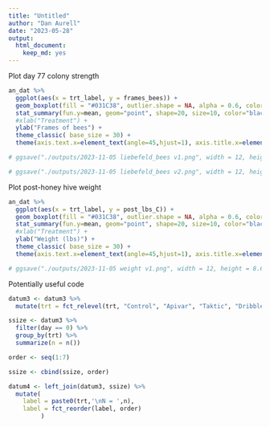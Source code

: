 ```yaml
---
title: "Untitled"
author: "Dan Aurell"
date: "2023-05-28"
output:   
  html_document: 
    keep_md: yes
---
```


Plot day 77 colony strength
```r
an_dat %>%
  ggplot(aes(x = trt_label, y = frames_bees)) +
  geom_boxplot(fill = "#031C38", outlier.shape = NA, alpha = 0.6, color = "black") +
  stat_summary(fun.y=mean, geom="point", shape=20, size=10, color="black", fill="black") +
  #xlab("Treatment") +
  ylab("Frames of bees") +
  theme_classic( base_size = 30) +
  theme(axis.text.x=element_text(angle=45,hjust=1), axis.title.x=element_blank())

# ggsave("./outputs/2023-11-05 liebefeld_bees v1.png", width = 12, height = 8.625, units = "in")

# ggsave("./outputs/2023-11-05 liebefeld_bees v2.png", width = 12, height = 6.5, units = "in")

```

Plot post-honey hive weight
```r
an_dat %>%
  ggplot(aes(x = trt_label, y = post_lbs_C)) +
  geom_boxplot(fill = "#031C38", outlier.shape = NA, alpha = 0.6, color = "black") +
  stat_summary(fun.y=mean, geom="point", shape=20, size=10, color="black", fill="black") +
  #xlab("Treatment") +
  ylab("Weight (lbs)") +
  theme_classic( base_size = 30) +
  theme(axis.text.x=element_text(angle=45,hjust=1), axis.title.x=element_blank())

# ggsave("./outputs/2023-11-05 weight v1.png", width = 12, height = 8.625, units = "in")
```


Potentially useful code
```r
datum3 <- datum3 %>%
  mutate(trt = fct_relevel(trt, "Control", "Apivar", "Taktic", "Dribble18", "Vapor18", "ManyDribble", "HopGuard"))

ssize <- datum3 %>%
  filter(day == 0) %>% 
  group_by(trt) %>% 
  summarize(n = n())

order <- seq(1:7)

ssize <- cbind(ssize, order)

datum4 <- left_join(datum3, ssize) %>% 
  mutate(
    label = paste0(trt,'\nN = ',n),
    label = fct_reorder(label, order)
         )
```




